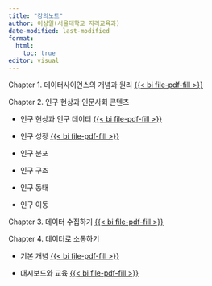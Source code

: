 ```yaml
---
title: "강의노트"
author: 이상일(서울대학교 지리교육과)
date-modified: last-modified
format: 
  html: 
    toc: true
editor: visual
---
```


Chapter 1. 데이터사이언스의 개념과 원리 [{{< bi file-pdf-fill >}}](class_notes/1장%20데이터사이언스의%20개념과%20원리(강의노트).pdf)

Chapter 2. 인구 현상과 인문사회 콘텐츠

-   인구 현상과 인구 데이터 [{{< bi file-pdf-fill >}}](class_notes/2장%20인구%20현상과%20인문사회%20콘텐츠%201(강의노트).pdf)

-   인구 성장 [{{< bi file-pdf-fill >}}](class_notes/2장%20인구%20현상과%20인문사회%20콘텐츠%202(강의노트).pdf)

-   인구 분포

-   인구 구조

-   인구 동태

-   인구 이동

Chapter 3. 데이터 수집하기 [{{< bi file-pdf-fill >}}](class_notes/3장%20데이터%20수집하기(강의노트).pdf)

Chapter 4. 데이터로 소통하기

-   기본 개념 [{{< bi file-pdf-fill >}}](class_notes/4장 데이터로 소통하기 1(강의노트).pdf)

-   대시보드와 교육 [{{< bi file-pdf-fill >}}](class_notes/4장 데이터로 소통하기 2(강의노트).pdf)
